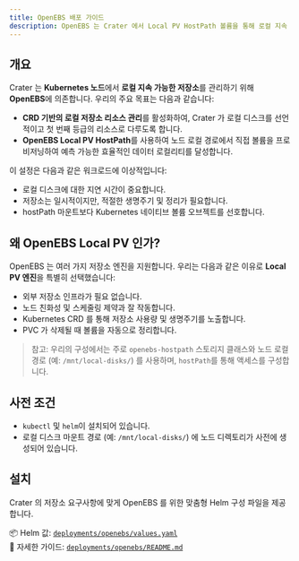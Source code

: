 ```yaml
---
title: OpenEBS 배포 가이드
description: OpenEBS 는 Crater 에서 Local PV HostPath 볼륨을 통해 로컬 지속 가능한 저장소를 관리하는 데 사용되어, 효율적인 노드 로컬 저장소 관리를 가능하게 합니다.
---
```


## 개요

Crater 는 **Kubernetes 노드**에서 **로컬 지속 가능한 저장소**를 관리하기 위해 **OpenEBS**에 의존합니다. 우리의 주요 목표는 다음과 같습니다:

- **CRD 기반의 로컬 저장소 리소스 관리**를 활성화하여, Crater 가 로컬 디스크를 선언적이고 첫 번째 등급의 리소스로 다루도록 합니다.
- **OpenEBS Local PV HostPath**를 사용하여 노드 로컬 경로에서 직접 볼륨을 프로비저닝하여 예측 가능한 효율적인 데이터 로컬리티를 달성합니다.

이 설정은 다음과 같은 워크로드에 이상적입니다:
- 로컬 디스크에 대한 지연 시간이 중요합니다.
- 저장소는 일시적이지만, 적절한 생명주기 및 정리가 필요합니다.
- hostPath 마운트보다 Kubernetes 네이티브 볼륨 오브젝트를 선호합니다.

## 왜 OpenEBS Local PV 인가?

OpenEBS 는 여러 가지 저장소 엔진을 지원합니다. 우리는 다음과 같은 이유로 **Local PV 엔진**을 특별히 선택했습니다:

- 외부 저장소 인프라가 필요 없습니다.
- 노드 친화성 및 스케줄링 제약과 잘 작동합니다.
- Kubernetes CRD 를 통해 저장소 사용량 및 생명주기를 노출합니다.
- PVC 가 삭제될 때 볼륨을 자동으로 정리합니다.

> 참고: 우리의 구성에서는 주로 `openebs-hostpath` 스토리지 클래스와 노드 로컬 경로 (예: `/mnt/local-disks/`) 를 사용하며, `hostPath`를 통해 액세스를 구성합니다.

## 사전 조건

- `kubectl` 및 `helm`이 설치되어 있습니다.
- 로컬 디스크 마운트 경로 (예: `/mnt/local-disks/`) 에 노드 디렉토리가 사전에 생성되어 있습니다.

## 설치

Crater 의 저장소 요구사항에 맞게 OpenEBS 를 위한 맞춤형 Helm 구성 파일을 제공합니다.

📦 Helm 값: [`deployments/openebs/values.yaml`](../deployments/openebs/values.yaml)  
📖 자세한 가이드: [`deployments/openebs/README.md`](../deployments/openebs/README.md)